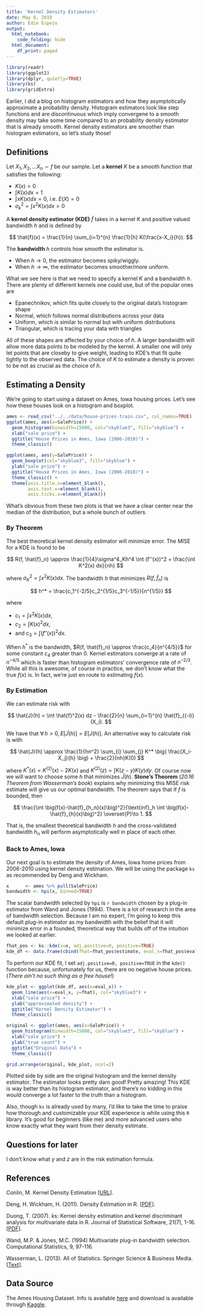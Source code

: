 ```yaml
---
title: 'Kernel Density Estimators'
date: May 8, 2019
author: Edie Espejo
output:
  html_notebook:
    code_folding: hide
  html_document:
    df_print: paged
---
```


```r
library(readr)
library(ggplot2)
library(dplyr, quietly=TRUE)
library(ks)
library(gridExtra)
```

Earlier, I did a blog on histogram estimators and how they asymptotically approximate a probability density. Histogram estimators look like step functions and are discontinuous which imply convergene to a smooth density may take some time compared to an probability density estimator that is already smooth. Kernel density estimators are smoother than histogram estimators, so let's study those!

## Definitions
Let $X_1, X_2, ... X_n \sim f$ be our sample. Let a **kernel** $K$ be a smooth function that satisfies the following:

- $K(x)>0$  
- $\int K(x) dx = 1$  
- $\int x K(x) dx = 0$, i.e. $E(X)=0$  
- $\sigma^2_k = \int x^2 K(x) dx >0$  

A **kernel density estimator (KDE)** $\hat{f}$ takes in a kernel $K$ and positive valued bandwidth $h$ and is defined by  

$$
\hat{f}(x) = \frac{1}{n} \sum_{i=1}^{n} \frac{1}{h} K(\frac{x-X_i}{h}).
$$

The **bandwidth** $h$ controls how smooth the estimator is.  

- When $h \to 0$, the estimator becomes spiky/wiggly.  
- When $h \to \infty$, the estimator becomes smoother/more uniform. 

What we see here is that we need to specify a kernel $K$ and a bandwidth $h$. There are plenty of different kernels one could use, but of the popular ones are  

- Epanechnikov, which fits quite closely to the original data's histogram shape  
- Normal, which follows normal distributions across your data  
- Uniform, which is similar to normal but with uniform distributions  
- Triangular, which is tracing your data with triangles  

All of these shapes are affected by your choice of $h$. A larger bandwidth will allow more data points to be modeled by the kernel. A smaller one will only let points that are closeby to give weight, leading to KDE's that fit quite tightly to the observed data. The choice of $K$ to estimate a density is proven to be not as crucial as the choice of $h$.

## Estimating a Density
We're going to start using a dataset on Ames, Iowa housing prices. Let's see how these houses look on a histogram and boxplot.

```r
ames <- read_csv("../../data/house-prices-train.csv", col_names=TRUE)
ggplot(ames, aes(x=SalePrice)) + 
  geom_histogram(binwidth=15000, col="skyblue3", fill="skyblue") +
  xlab("sale price") +
  ggtitle("House Prices in Ames, Iowa (2006-2010)") +
  theme_classic()
```

```r
ggplot(ames, aes(y=SalePrice)) + 
  geom_boxplot(col="skyblue3", fill="skyblue") +
  ylab("sale price") +
  ggtitle("House Prices in Ames, Iowa (2006-2010)") +
  theme_classic() +
  theme(axis.title.x=element_blank(),
        axis.text.x=element_blank(),
        axis.ticks.x=element_blank())
```

What's obvious from these two plots is that we have a clear center near the median of the distribution, but a whole bunch of outliers.

### By Theorem
The best theoretical kernel density estimator will minimize error. The MISE for a KDE is found to be 

$$
R(f, \hat{f}_n) \approx \frac{1}{4}\sigma^4_Kh^4 \int (f''(x))^2 + \frac{\int K^2(x) dx}{nh}
$$

where $\sigma^2_K=\int x^2 K(x) dx$. The bandwidth $h$ that minimizes $R(f, \hat{f}_n)$ is 

$$
h^* = \frac{c_1^{-2/5}c_2^{1/5}c_3^{-1/5}}{n^{1/5}}
$$

where

- $c_1 = \int x^2K(x) dx$,  
- $c_2 = \int K(x)^2 dx$,  
- and $c_3 = \int (f''(x))^2 dx$.  

When $h^*$ is the bandwidth, $R(f, \hat{f}_n) \approx \frac{c_4}{n^{4/5}}$ for some constant $c_4$ greater than 0. Kernel estimators converge at a rate of $n^{-4/5}$ which is faster than histogram estimators' convergence rate of $n^{-2/3}$. While all this is awesome, of course in practice, we don't know what the true $f(x)$ is. In fact, we're just en route to estimating $f(x)$.

### By Estimation
We can estimate risk with

$$
\hat{J}(h) = \int \hat{f}^2(x) dz - \frac{2}{n} \sum_{i=1}^{n} \hat{f}_{(-i)}(X_i).
$$

We have that $\forall \, h>0, E[\hat{J}(h)]=E[J(h)]$. An alternative way to calculate risk is with

$$
\hat{J}(h) \approx \frac{1}{hn^2} \sum_{i} \sum_{j} K^* \big( \frac{X_i-X_j}{h} \big) + \frac{2}{nh}K(0)
$$

where $K^*(x)=K^{(2)}(x)-2K(x)$ and $K^(2)(z)=\int K(z-y)K(y) dy$. Of course now we will want to choose some $h$ that minimizes $\hat{J}(h)$. **Stone's Theorem** (*20.16 Theorem from Wasserman's book*) explains why minimizing this MISE risk estimate will give us our optimal bandwidth. The theorem says that if $f$ is bounded, then 

$$
\frac{\int \big(f(x)-\hat{f}_{h_n}(x)\big)^2}{\text{inf}_h \int \big(f(x)-\hat{f}_{h}(x)\big)^2} \overset{P}\to 1.
$$

That is, the smallest theoretical bandwidth $h$ and the cross-validated bandwidth $h_n$ will perform asymptotically well in place of each other.

### Back to Ames, Iowa
Our next goal is to estimate the density of Ames, Iowa home prices from 2006-2010 using kernel density estimation. We will be using the package `ks` as recommended by Deng and Wickham.

```r
x      <- ames %>% pull(SalePrice)
bandwidth <- hpi(x, binned=TRUE)
```

The scalar bandwidth selected by `hpi` is `r bandwidth` chosen by a plug-in estimator from Wand and Jones (1994). There is a lot of research in the area of bandwidth selection. Because I am no expert, I'm going to keep this default plug-in estimator as my bandwidth with the belief that it will minimize error in a founded, theoretical way that builds off of the intuition we looked at earlier.

```r
fhat_pos <- ks::kde(x=x, adj.positive=0, positive=TRUE)
kde_df <- data.frame(cbind(fhat=fhat_pos$estimate, eval_x=fhat_pos$eval.points))
```

To perform our KDE fit, I set `adj.positive=0, positive=TRUE` in the `kde()` function because, unfortunately for us, there are no negative house prices. (*There ain't no such thing as a free house!*)

```r
kde_plot <- ggplot(kde_df, aes(x=eval_x)) +
  geom_line(aes(x=eval_x, y=fhat), col="skyblue3") +
  xlab("sale price") +
  ylab("approximated density") +
  ggtitle("Kernel Density Estimator") +
  theme_classic()

original <- ggplot(ames, aes(x=SalePrice)) + 
  geom_histogram(binwidth=15000, col="skyblue3", fill="skyblue") +
  xlab("sale price") +
  ylab("true count") +
  ggtitle("Original Data") +
  theme_classic()

grid.arrange(original, kde_plot, ncol=2)
```

Plotted side by side are the original histogram and the kernel density estimator. The estimator looks pretty darn good! Pretty amazing! This KDE is way better than its histogram estimator, and there's no kidding in this would converge a lot faster to the truth than a histogram.

Also, though `ks` is already used by many, I'd like to take the time to praise how thorough and customizable your KDE experience is while using this `R` library. It's good for beginners (like me) and more advanced users who know exactly what they want from their density estimate.

## Questions for later
I don't know what $y$ and $z$ are in the risk estimation formula.

## References

Conlin, M. 
Kernel Density Estimation [<a href="https://mathisonian.github.io/kde/">URL</a>].

Deng, H. Wickham, H. (2011). Density Estimation in R. [<a href="https://vita.had.co.nz/papers/density-estimation.pdf">PDF</a>].

Duong, T. (2007). ks: Kernel density estimation and kernel discriminant analysis for multivariate data in R. Journal of Statistical Software, 21(7), 1-16. [<a href="https://cran.r-project.org/web/packages/ks/ks.pdf">PDF</a>].

Wand, M.P. & Jones, M.C. (1994) Multivariate plug-in bandwidth selection. Computational Statistics, 9, 97-116.

Wasserman, L. (2013). All of Statistics. Springer Science & Business Media. [<a href="https://www.stat.cmu.edu/~larry/all-of-statistics/">Text</a>].



## Data Source
The Ames Housing Dataset. Info is available <a href="http://jse.amstat.org/v19n3/decock.pdf">here</a> and download is available through <a href="https://www.kaggle.com/c/house-prices-advanced-regression-techniques">Kaggle</a>.